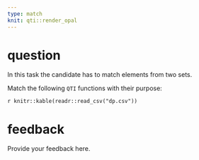 ```yaml
---
type: match
knit: qti::render_opal
---
```


# question

In this task the candidate has to match elements from two sets.

Match the following `QTI` functions with their purpose:

`r knitr::kable(readr::read_csv("dp.csv"))`

# feedback

Provide your feedback here.
